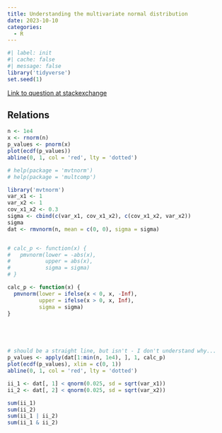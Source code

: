 ```yaml
---
title: Understanding the multivariate normal distribution
date: 2023-10-10
categories:
  - R
---
```


```r
#| label: init
#| cache: false
#| message: false
library('tidyverse')
set.seed(1)
```

[Link to question at stackexchange](https://stats.stackexchange.com/questions/628367/how-do-i-adequately-calculate-the-distribution-of-function-of-the-multivariate-n)

## Relations
```r
n <- 1e4
x <- rnorm(n)
p_values <- pnorm(x)
plot(ecdf(p_values))
abline(0, 1, col = 'red', lty = 'dotted')
```



```r
# help(package = 'mvtnorm')
# help(package = 'multcomp')

library('mvtnorm')
var_x1 <- 1
var_x2 <- 1
cov_x1_x2 <- 0.3
sigma <- cbind(c(var_x1, cov_x1_x2), c(cov_x1_x2, var_x2))
sigma
dat <- rmvnorm(n, mean = c(0, 0), sigma = sigma)


# calc_p <- function(x) {
#   pmvnorm(lower = -abs(x),
#           upper = abs(x),
#           sigma = sigma)
# }

calc_p <- function(x) {
  pmvnorm(lower = ifelse(x < 0, x, -Inf),
          upper = ifelse(x > 0, x, Inf),
          sigma = sigma)
}





# should be a straight line, but isn't - I don't understand why...
p_values <- apply(dat[1:min(n, 1e4), ], 1, calc_p)
plot(ecdf(p_values), xlim = c(0, 1))
abline(0, 1, col = 'red', lty = 'dotted')
```

```r
ii_1 <- dat[, 1] < qnorm(0.025, sd = sqrt(var_x1))
ii_2 <- dat[, 2] < qnorm(0.025, sd = sqrt(var_x2))

sum(ii_1)
sum(ii_2)
sum(ii_1 | ii_2)
sum(ii_1 & ii_2)
```

